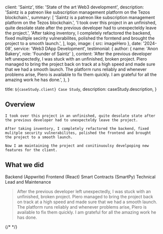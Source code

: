 
  client: 'Saintz',
  title: 'State of the art Web3 development',
  description:
    'Saintz is a patreon like subscription management platform on the Tezos blockchain.',
  summary: [
    'Saintz is a patreon like subscription management platform on the Tezos blockchain.',
    'I took over this project in an unfinished, quite desolate state after the previous developer had to unexpecteldy leave the project.',
    'After taking inventory, I completely refactored the backend, fixed mulitple secirity vulnerabilites, polished the forntend and brought the project to a smooth launch.',
  ],
  logo,
  image: { src: imageHero },
  date: '2024-08',
  service: 'Web3 DApp Development',
  testimonial: {
    author: { name: 'Anon Bakery', role: 'Founder of Saintz' },
    content:
      'After the previous developer left unexpectedly, I was stuck with an unfinished, broken project. Piero managed to bring the project back on track at a high speed and made sure that we had a smooth launch. The platform runs reliably and whenever problems arise, Piero is available to fix them quickly. I am grateful for all the amazing work he has done.',
  },
}

  title: `${caseStudy.client} Case Study`,
  description: caseStudy.description,
}

## Overview

    I took over this project in an unfinished, quite desolate state after the previous developer had to unexpecteldy leave the project.

    After taking inventory, I completely refactored the backend, fixed mulitple security vulnerabilites, polished the frontend and brought the project to a smooth launch.

    Now I am maintaining the project and conitinuoulsy develpoping new features for the client.
## What we did

<TagList>
  <TagListItem>Backend (Appwrite)</TagListItem>
  <TagListItem>Frontend (React)</TagListItem>
  <TagListItem>Smart Contracts (SmartPy)</TagListItem>
  <TagListItem>Technical Lead and Maintenance</TagListItem>

</TagList>

<Blockquote
  author={{ name: 'Anon Bakery', role: 'Founder of Saintz' }}
  image={{ src: quoteWhite }}
>
After the previous developer left unexpectedly, I was stuck with an unfinished, broken project. Piero managed to bring the project back on track at a high speed and made sure that we had a smooth launch. The platform runs reliably and whenever problems arise, Piero is available to fix them quickly. I am grateful for all the amazing work he has done.
</Blockquote>

{/* <StatList>
  <StatListItem value="20%" label="Churn rate" />
  <StatListItem value="5x" label="Uninstalls" />
  <StatListItem value="2.3" label="App store rating" />
  <StatListItem value="8" label="Pending lawsuits" />
</StatList> */}
